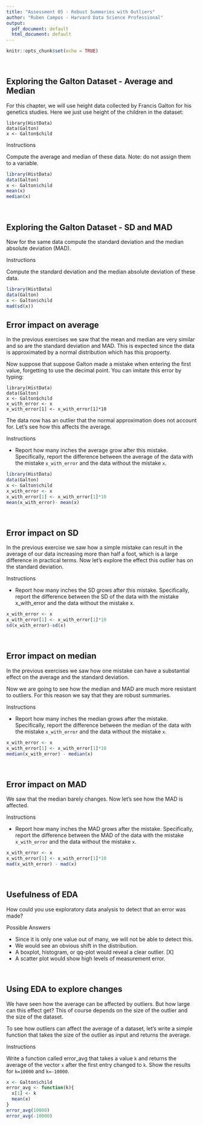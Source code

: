 ```yaml
---
title: "Assessment 05 - Robust Summaries with Outliers"
author: "Ruben Campos - Harvard Data Science Professional"
output:
  pdf_document: default
  html_document: default
---
```


```r
knitr::opts_chunk$set(echo = TRUE)
```

<br/>

## **Exploring the Galton Dataset - Average and Median**
For this chapter, we will use height data collected by Francis Galton for his genetics studies. Here we just use height of the children in the dataset:

```
library(HistData)
data(Galton)
x <- Galton$child
```

Instructions

Compute the average and median of these data. Note: do not assign them to a variable.

```r
library(HistData)
data(Galton)
x <- Galton$child
mean(x)
median(x)
```

<br/>

## **Exploring the Galton Dataset - SD and MAD**
Now for the same data compute the standard deviation and the median absolute deviation (MAD).

Instructions

Compute the standard deviation and the median absolute deviation of these data.

```r
library(HistData)
data(Galton)
x <- Galton$child
mad(sd(x))
```


## **Error impact on average**
In the previous exercises we saw that the mean and median are very similar and so are the standard deviation and MAD. This is expected since the data is approximated by a normal distribution which has this propoerty.

Now suppose that suppose Galton made a mistake when entering the first value, forgetting to use the decimal point. You can imitate this error by typing:

```
library(HistData)
data(Galton)
x <- Galton$child
x_with_error <- x
x_with_error[1] <- x_with_error[1]*10
```

The data now has an outlier that the normal approximation does not account for. Let's see how this affects the average.

Instructions

- Report how many inches the average grow after this mistake. Specifically, report the difference between the average of the data with the mistake ```x_with_error``` and the data without the mistake ```x```.

```r
library(HistData)
data(Galton)
x <- Galton$child
x_with_error <- x
x_with_error[1] <- x_with_error[1]*10
mean(x_with_error)- mean(x)
```

<br/>

## **Error impact on SD**
In the previous exercise we saw how a simple mistake can result in the average of our data increasing more than half a foot, which is a large difference in practical terms. Now let's explore the effect this outlier has on the standard deviation.

Instructions

- Report how many inches the SD grows after this mistake. Specifically, report the difference between the SD of the data with the mistake x_with_error and the data without the mistake x.

```r
x_with_error <- x
x_with_error[1] <- x_with_error[1]*10
sd(x_with_error)-sd(x)
```

<br/>

## **Error impact on median**
In the previous exercises we saw how one mistake can have a substantial effect on the average and the standard deviation.

Now we are going to see how the median and MAD are much more resistant to outliers. For this reason we say that they are robust summaries.

Instructions

- Report how many inches the median grows after the mistake. Specifically, report the difference between the median of the data with the mistake ```x_with_error``` and the data without the mistake ```x```.

```r
x_with_error <- x
x_with_error[1] <- x_with_error[1]*10
median(x_with_error) - median(x)
```

<br/>

## **Error impact on MAD**
We saw that the median barely changes. Now let's see how the MAD is affected.

Instructions

- Report how many inches the MAD grows after the mistake. Specifically, report the difference between the MAD of the data with the mistake ```x_with_error``` and the data without the mistake ```x```.

```r
x_with_error <- x
x_with_error[1] <- x_with_error[1]*10
mad(x_with_error) - mad(x)
```

<br/>

## **Usefulness of EDA**
How could you use exploratory data analysis to detect that an error was made?

Possible Answers

- Since it is only one value out of many, we will not be able to detect this.
- We would see an obvious shift in the distribution.
- A boxplot, histogram, or qq-plot would reveal a clear outlier. [X]
- A scatter plot would show high levels of measurement error.

<br/>

## **Using EDA to explore changes**
We have seen how the average can be affected by outliers. But how large can this effect get? This of course depends on the size of the outlier and the size of the dataset.

To see how outliers can affect the average of a dataset, let's write a simple function that takes the size of the outlier as input and returns the average.

Instructions

Write a function called error_avg that takes a value ```k``` and returns the average of the vector ```x``` after the first entry changed to ```k```. Show the results for ```k=10000``` and ```k=-10000```.

```r
x <- Galton$child
error_avg <- function(k){
  x[1] <- k
  mean(x)
}
error_avg(10000)
error_avg(-10000)
```
